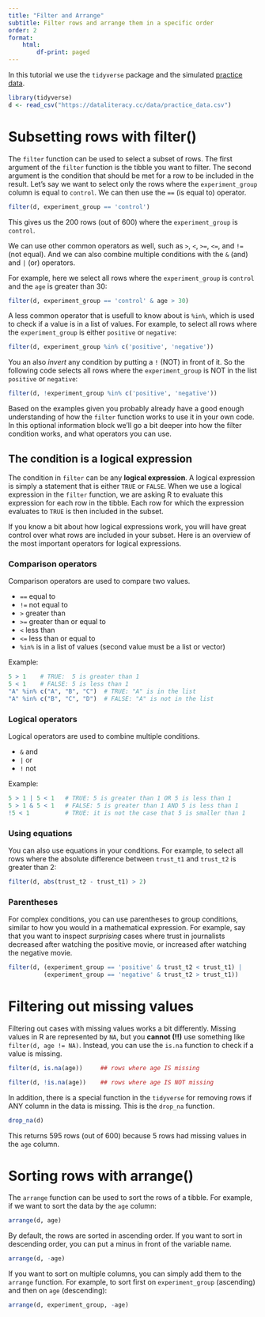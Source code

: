 ```yaml
---
title: "Filter and Arrange"
subtitle: Filter rows and arrange them in a specific order
order: 2
format:
    html:
        df-print: paged
---
```


::: {.callout-note title="Required packages and data for this tutorial"}

In this tutorial we use the `tidyverse` package and the simulated [practice data](../../data-management/index.qmd#practice-data).

```r
library(tidyverse)
d <- read_csv("https://dataliteracy.cc/data/practice_data.csv")
```
:::

# Subsetting rows with filter() {#filter} 

The `filter` function can be used to select a subset of rows. 
The first argument of the `filter` function is the tibble you want to filter.
The second argument is the condition that should be met for a row to be included in the result.
Let's say we want to select only the rows where the `experiment_group` column is equal to `control`.
We can then use the `==` (is equal to) operator.

```r
filter(d, experiment_group == 'control')
```

This gives us the 200 rows (out of 600) where the `experiment_group` is `control`.

We can use other common operators as well, such as `>`, `<`, `>=`, `<=`, and `!=` (not equal).
And we can also combine multiple conditions with the `&` (and) and `|` (or) operators. 

For example, here we select all rows where the `experiment_group` is `control` and the `age` is greater than 30:

```r
filter(d, experiment_group == 'control' & age > 30)
```

A less common operator that is usefull to know about is `%in%`, which is used to check if a value is in a list of values.
For example, to select all rows where the `experiment_group` is either `positive` or `negative`:

```r
filter(d, experiment_group %in% c('positive', 'negative'))
```

You an also *invert* any condition by putting a `!` (NOT) in front of it.
So the following code selects all rows where the `experiment_group` is NOT in the list `positive` or `negative`:

```r
filter(d, !experiment_group %in% c('positive', 'negative'))
```

::: {.callout-note title="A deeper understanding of the filter condition" collapse="true"}

Based on the examples given you probably already have a good enough understanding of how the `filter` function works to use it in your own code.
In this optional information block we'll go a bit deeper into how the filter condition works, and what operators you can use.

## The condition is a logical expression

The condition in `filter` can be any **logical expression**.
A logical expression is simply a statement that is either `TRUE` or `FALSE`.
When we use a logical expression in the `filter` function, we are asking R to evaluate this expression for each row in the tibble. 
Each row for which the expression evaluates to `TRUE` is then included in the subset.

If you know a bit about how logical expressions work, you will have great control over what rows are included in your subset.
Here is an overview of the most important operators for logical expressions.

### Comparison operators

Comparison operators are used to compare two values.

- `==`   equal to
- `!=`   not equal to
- `>`    greater than
- `>=`   greater than or equal to
- `<`    less than
- `<=`   less than or equal to
- `%in%` is in a list of values (second value must be a list or vector) 

Example: 

```r
5 > 1    # TRUE:  5 is greater than 1
5 < 1    # FALSE: 5 is less than 1
"A" %in% c("A", "B", "C")  # TRUE: "A" is in the list
"A" %in% c("B", "C", "D")  # FALSE: "A" is not in the list
```

### Logical operators

Logical operators are used to combine multiple conditions.

- `&` and
- `|` or
- `!` not

Example:
```r
5 > 1 | 5 < 1   # TRUE: 5 is greater than 1 OR 5 is less than 1
5 > 1 & 5 < 1   # FALSE: 5 is greater than 1 AND 5 is less than 1
!5 < 1          # TRUE: it is not the case that 5 is smaller than 1
```

### Using equations

You can also use equations in your conditions.
For example, to select all rows where the absolute difference between `trust_t1` and `trust_t2` is greater than 2:

```r
filter(d, abs(trust_t2 - trust_t1) > 2)
```

### Parentheses

For complex conditions, you can use parentheses to group conditions, similar to how you would in a mathematical expression.
For example, say that you want to inspect *surprising* cases where trust in journalists decreased after watching the positive movie, or increased after watching the negative movie.

```r
filter(d, (experiment_group == 'positive' & trust_t2 < trust_t1) |
          (experiment_group == 'negative' & trust_t2 > trust_t1))
```
:::

# Filtering out missing values

Filtering out cases with missing values works a bit differently.
Missing values in R are represented by `NA`, but you **cannot (!!)** use something like `filter(d, age != NA)`.
Instead, you can use the `is.na` function to check if a value is missing.

```r
filter(d, is.na(age))     ## rows where age IS missing
```
```r
filter(d, !is.na(age))    ## rows where age IS NOT missing
```

In addition, there is a special function in the `tidyverse` for removing rows if ANY column in the data is missing.
This is the `drop_na` function.

```r
drop_na(d)
```

This returns 595 rows (out of 600) because 5 rows had missing values in the `age` column.

# Sorting rows with arrange() {#arrange}

The `arrange` function can be used to sort the rows of a tibble.
For example, if we want to sort the data by the `age` column:

```r
arrange(d, age)
```

By default, the rows are sorted in ascending order.
If you want to sort in descending order, you can put a minus in front of the variable name.

```r
arrange(d, -age)
```

If you want to sort on multiple columns, you can simply add them to the `arrange` function.
For example, to sort first on `experiment_group` (ascending) and then on `age` (descending):

```r
arrange(d, experiment_group, -age)
```


